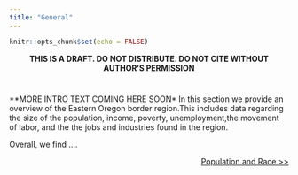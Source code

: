 ---
title: "General"
---

```{r setup, include=FALSE}
knitr::opts_chunk$set(echo = FALSE)
```
<center>
**THIS IS A DRAFT. DO NOT DISTRIBUTE. DO NOT CITE WITHOUT AUTHOR'S PERMISSION**
</center>

#
#
**MORE INTRO TEXT COMING HERE SOON*
In this section we provide an overview of the Eastern Oregon border region.This includes data regarding the size of the population, income, poverty, unemployment,the movement of labor, and the the jobs and industries found in the region.     


Overall, we find ....


<p style="text-align:right">
<a href="https://eobed-dspg.github.io/populationPage.html">Population and Race >> </a></p>